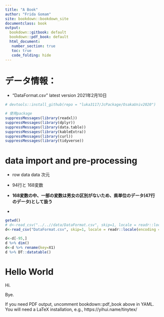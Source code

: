 ```yaml
---
title: "A Book"
author: "Frida Gomam"
site: bookdown::bookdown_site
documentclass: book
output:
  bookdown::gitbook: default
  bookdown::pdf_book: default
  html_document:
   number_section: true
   toc: true
   code_folding: hide
---
```





#  データ情報：
- "DataFormat.csv" latest version 2021年2月10日

```r

# devtools::install_github(repo = "luka3117/JcPackage/OsakaUniv2020")

# 使用package
suppressMessages(library(readxl))
suppressMessages(library(dplyr))
suppressMessages(library(data.table))
suppressMessages(library(kableExtra))
suppressMessages(library(curl))
suppressMessages(library(tidyverse))
```






#  data import and pre-processing

- row data data 次元
- 94行と 168変数
- **168変数の中、一部の変数は男女の区別がないため、県単位のデータ(47行のデータ)として扱う**

-



```r
getwd()
# d<-read_csv("../..//data/DataFormat.csv", skip=1, locale = readr::locale(encoding = "CP932"))
d<-read_csv("DataFormat.csv", skip=1, locale = readr::locale(encoding = "CP932"))

d<-d[-95,]
d %>% dim()
d<-d %>% rename(key=X1)
d %>% DT::datatable()
```




# Hello World

Hi.

Bye.

If you need PDF output, uncomment bookdown::pdf_book above in YAML. You will need a LaTeX installation, e.g., https://yihui.name/tinytex/


